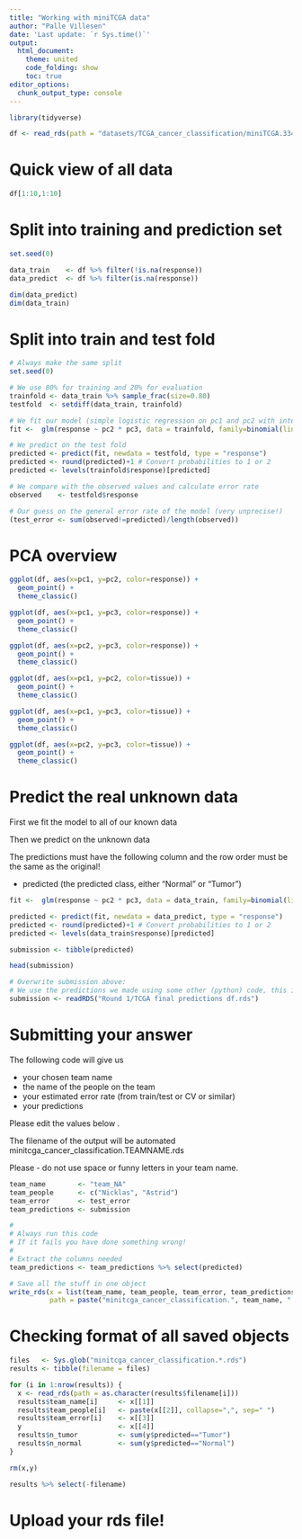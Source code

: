 ```yaml
---
title: "Working with miniTCGA data"
author: "Palle Villesen"
date: 'Last update: `r Sys.time()`'
output: 
  html_document:
    theme: united
    code_folding: show
    toc: true
editor_options: 
  chunk_output_type: console
--- 
```


```r

library(tidyverse)

```

```r

df <- read_rds(path = "datasets/TCGA_cancer_classification/miniTCGA.3349x4006.rds") 

```

# Quick view of all data

```r

df[1:10,1:10]

```

# Split into training and prediction set

```r

set.seed(0)

data_train    <- df %>% filter(!is.na(response))
data_predict  <- df %>% filter(is.na(response))                              

dim(data_predict)
dim(data_train)

```

# Split into train and test fold

```r

# Always make the same split
set.seed(0)

# We use 80% for training and 20% for evaluation
trainfold <- data_train %>% sample_frac(size=0.80)
testfold  <- setdiff(data_train, trainfold)

# We fit our model (simple logistic regression on pc1 and pc2 with interaction)
fit <-  glm(response ~ pc2 * pc3, data = trainfold, family=binomial(link='logit'))

# We predict on the test fold
predicted <- predict(fit, newdata = testfold, type = "response")
predicted <- round(predicted)+1 # Convert probabilities to 1 or 2
predicted <- levels(trainfold$response)[predicted]

# We compare with the observed values and calculate error rate
observed    <- testfold$response

# Our guess on the general error rate of the model (very unprecise!)
(test_error <- sum(observed!=predicted)/length(observed)) 

```

# PCA overview 

```r

ggplot(df, aes(x=pc1, y=pc2, color=response)) +
  geom_point() +
  theme_classic()

ggplot(df, aes(x=pc1, y=pc3, color=response)) +
  geom_point() +
  theme_classic()

ggplot(df, aes(x=pc2, y=pc3, color=response)) +
  geom_point() +
  theme_classic()

ggplot(df, aes(x=pc1, y=pc2, color=tissue)) +
  geom_point() +
  theme_classic()

ggplot(df, aes(x=pc1, y=pc3, color=tissue)) +
  geom_point() +
  theme_classic()

ggplot(df, aes(x=pc2, y=pc3, color=tissue)) +
  geom_point() +
  theme_classic()


```

# Predict the real unknown data

First we fit the model to all of our known data

Then we predict on the unknown data

The predictions must have the following column and the row order must be the same as the original!

* predicted (the predicted class, either "Normal" or "Tumor")

```r

fit <-  glm(response ~ pc2 * pc3, data = data_train, family=binomial(link='logit'))

predicted <- predict(fit, newdata = data_predict, type = "response")
predicted <- round(predicted)+1 # Convert probabilities to 1 or 2
predicted <- levels(data_train$response)[predicted]

submission <- tibble(predicted)

head(submission)

# Overwrite submission above:
# We use the predictions we made using some other (python) code, this is just the results:
submission <- readRDS("Round 1/TCGA final predictions df.rds")

```

# Submitting your answer

The following code will give us

* your chosen team name
* the name of the people on the team
* your estimated error rate (from train/test or CV or similar)
* your predictions

Please edit the values below .

The filename of the output will be automated minitcga_cancer_classification.TEAMNAME.rds

Please - do not use space or funny letters in your team name.

```r

team_name        <- "team_NA"
team_people      <- c("Nicklas", "Astrid")
team_error       <- test_error
team_predictions <- submission

#
# Always run this code
# If it fails you have done something wrong!
#
# Extract the columns needed
team_predictions <- team_predictions %>% select(predicted)

# Save all the stuff in one object
write_rds(x = list(team_name, team_people, team_error, team_predictions), 
          path = paste("minitcga_cancer_classification.", team_name, ".rds", sep=""))

```

# Checking format of all saved objects

```r

files   <- Sys.glob("minitcga_cancer_classification.*.rds")
results <- tibble(filename = files)

for (i in 1:nrow(results)) {
  x <- read_rds(path = as.character(results$filename[i]))
  results$team_name[i]     <- x[[1]]
  results$team_people[i]   <- paste(x[[2]], collapse=",", sep=" ")
  results$team_error[i]    <- x[[3]]
  y                        <- x[[4]]
  results$n_tumor          <- sum(y$predicted=="Tumor")
  results$n_normal         <- sum(y$predicted=="Normal")
}

rm(x,y)

results %>% select(-filename)

```

# Upload your rds file!

